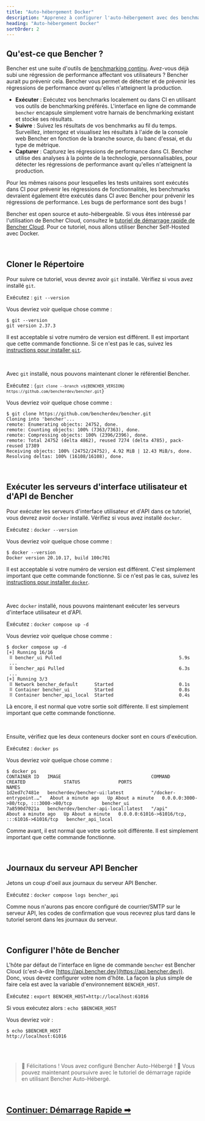 ```yaml
---
title: "Auto-hébergement Docker"
description: "Apprenez à configurer l'auto-hébergement avec des benchmarks continus avec Bencher"
heading: "Auto-hébergement Docker"
sortOrder: 2
---
```



## Qu'est-ce que Bencher ?

Bencher est une suite d'outils de [benchmarking continu](/docs/fr/explanation/continuous-benchmarking).
Avez-vous déjà subi une régression de performance affectant vos utilisateurs ?
Bencher aurait pu prévenir cela.
Bencher vous permet de détecter et de prévenir les régressions de performance _avant_ qu'elles n'atteignent la production.

- **Exécuter** : Exécutez vos benchmarks localement ou dans CI en utilisant vos outils de benchmarking préférés. L'interface en ligne de commande `bencher` encapsule simplement votre harnais de benchmarking existant et stocke ses résultats.
- **Suivre** : Suivez les résultats de vos benchmarks au fil du temps. Surveillez, interrogez et visualisez les résultats à l'aide de la console web Bencher en fonction de la branche source, du banc d'essai, et du type de métrique.
- **Capturer** : Capturez les régressions de performance dans CI. Bencher utilise des analyses à la pointe de la technologie, personnalisables, pour détecter les régressions de performance avant qu'elles n'atteignent la production.

Pour les mêmes raisons pour lesquelles les tests unitaires sont exécutés dans CI pour prévenir les régressions de fonctionnalités, les benchmarks devraient également être exécutés dans CI avec Bencher pour prévenir les régressions de performance. Les bugs de performance sont des bugs !

Bencher est open source et auto-hébergeable.
Si vous êtes intéressé par l'utilisation de Bencher Cloud, consultez le [tutoriel de démarrage rapide de Bencher Cloud](/docs/fr/tutorial/quick-start).
Pour ce tutoriel, nous allons utiliser Bencher Self-Hosted avec Docker.

<br />

## Cloner le Répertoire

Pour suivre ce tutoriel, vous devrez avoir `git` installé.
Vérifiez si vous avez installé `git`.

Exécutez : `git --version`

Vous devriez voir quelque chose comme :

```
$ git --version
git version 2.37.3
```

Il est acceptable si votre numéro de version est différent.
Il est important que cette commande fonctionne.
Si ce n'est pas le cas, suivez les [instructions pour installer `git`](https://git-scm.com/book/en/v2/Getting-Started-Installing-Git).

<br />

Avec `git` installé, nous pouvons maintenant cloner le référentiel Bencher.

Exécutez : <code>{`git clone --branch v${BENCHER_VERSION} https://github.com/bencherdev/bencher.git`}</code>

Vous devriez voir quelque chose comme :

```
$ git clone https://github.com/bencherdev/bencher.git
Cloning into 'bencher'...
remote: Enumerating objects: 24752, done.
remote: Counting objects: 100% (7363/7363), done.
remote: Compressing objects: 100% (2396/2396), done.
remote: Total 24752 (delta 4862), reused 7274 (delta 4785), pack-reused 17389
Receiving objects: 100% (24752/24752), 4.92 MiB | 12.43 MiB/s, done.
Resolving deltas: 100% (16108/16108), done.
```

<br />

## Exécuter les serveurs d'interface utilisateur et d'API de Bencher

Pour exécuter les serveurs d'interface utilisateur et d'API dans ce tutoriel, vous devrez avoir `docker` installé.
Vérifiez si vous avez installé `docker`.

Exécutez : `docker --version`

Vous devriez voir quelque chose comme :

```
$ docker --version
Docker version 20.10.17, build 100c701
```

Il est acceptable si votre numéro de version est différent. C'est simplement important que cette commande fonctionne.
Si ce n'est pas le cas, suivez les [instructions pour installer `docker`](https://docs.docker.com/get-docker/).

<br />

Avec `docker` installé, nous pouvons maintenant exécuter les serveurs d'interface utilisateur et d'API.

Exécutez : `docker compose up -d`

Vous devriez voir quelque chose comme :

```
$ docker compose up -d
[+] Running 16/16
 ⠿ bencher_ui Pulled                                           5.9s
 ...
 ⠿ bencher_api Pulled                                          6.3s
 ...
[+] Running 3/3
 ⠿ Network bencher_default      Started                        0.1s
 ⠿ Container bencher_ui         Started                        0.8s
 ⠿ Container bencher_api_local  Started                        0.4s
```

Là encore, il est normal que votre sortie soit différente. Il est simplement important que cette commande fonctionne.

<br />

Ensuite, vérifiez que les deux conteneurs docker sont en cours d'exécution.

Exécutez : `docker ps`

Vous devriez voir quelque chose comme :

```
$ docker ps
CONTAINER ID   IMAGE                                 COMMAND                  CREATED              STATUS              PORTS                                           NAMES
1d2ed7c7481e   bencherdev/bencher-ui:latest          "/docker-entrypoint.…"   About a minute ago   Up About a minute   0.0.0.0:3000->80/tcp, :::3000->80/tcp           bencher_ui
7a8590d7021a   bencherdev/bencher-api-local:latest   "/api"                   About a minute ago   Up About a minute   0.0.0.0:61016->61016/tcp, :::61016->61016/tcp   bencher_api_local
```

Comme avant, il est normal que votre sortie soit différente. Il est simplement important que cette commande fonctionne.

<br />

## Journaux du serveur API Bencher

Jetons un coup d'oeil aux journaux du serveur API Bencher.

Exécutez : `docker compose logs bencher_api`

Comme nous n'aurons pas encore configuré de courrier/SMTP sur le serveur API,
les codes de confirmation que vous recevrez plus tard dans le tutoriel seront dans les journaux du serveur.

<br />

## Configurer l'hôte de Bencher

L'hôte par défaut de l'interface en ligne de commande `bencher` est Bencher Cloud (c'est-à-dire [https://api.bencher.dev](https://api.bencher.dev)).
Donc, vous devez configurer votre nom d'hôte. La façon la plus simple de faire cela est avec la variable d'environnement `BENCHER_HOST`.

Exécutez : `export BENCHER_HOST=http://localhost:61016`

Si vous exécutez alors : `echo $BENCHER_HOST`

Vous devriez voir :

```
$ echo $BENCHER_HOST
http://localhost:61016
```

<br />
<br />

> 🐰 Félicitations ! Vous avez configuré Bencher Auto-Hébergé ! 🎉
> Vous pouvez maintenant poursuivre avec le tutoriel de démarrage rapide en utilisant Bencher Auto-Hébergé.

<br />

<h2><a href="/docs/fr/tutorial/quick-start">Continuer: Démarrage Rapide ➡</a></h2>

<DisclosureFr page="Docker+tutorial" />
